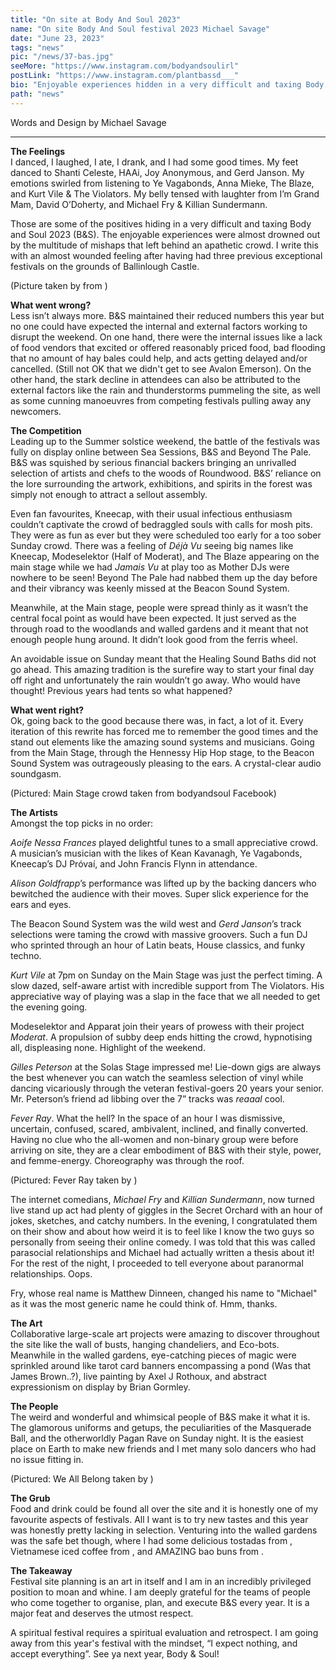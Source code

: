 ---
title: "On site at Body And Soul 2023"
name: "On site Body And Soul festival 2023 Michael Savage"
date: "June 23, 2023"
tags: "news"
pic: "/news/37-bas.jpg"
seeMore: "https://www.instagram.com/bodyandsoulirl"
postLink: "https://www.instagram.com/plantbassd___"
bio: "Enjoyable experiences hidden in a very difficult and taxing Body and Soul 2023"
path: "news"
---

<p className="smallText">Words and Design by Michael Savage</p>

<hr />

**The Feelings**  
I danced, I laughed, I ate, I drank, and I had some good times. My feet danced to Shanti Celeste, HAAi, Joy Anonymous, and Gerd Janson. My emotions swirled from listening to Ye Vagabonds, Anna Mieke, The Blaze, and Kurt Vile & The Violators. My belly tensed with laughter from I’m Grand Mam, David O’Doherty, and Michael Fry & Killian Sundermann.

Those are some of the positives hiding in a very difficult and taxing Body and Soul 2023 (B&S). The enjoyable experiences were almost drowned out by the multitude of mishaps that left behind an apathetic crowd. I write this with an almost wounded feeling after having had three previous exceptional festivals on the grounds of Ballinlough Castle.

<Picture src="/news/37-raining.jpg" alt="two girls in rain" size={1200} />
(Picture taken by <HoverLink
  url="https://www.instagram.com/gerbinhopower/"
  name="@gerbinhopower"
  inline
  external
/> from <HoverLink
  url="https://www.instagram.com/kellsphotographyclub/"
  name="@kellsphotographyclub"
  inline
  external
/> )

**What went wrong?**  
Less isn’t always more. B&S maintained their reduced numbers this year but no one could have expected the internal and external factors working to disrupt the weekend. On one hand, there were the internal issues like a lack of food vendors that excited or offered reasonably priced food, bad flooding that no amount of hay bales could help, and acts getting delayed and/or cancelled. (Still not OK that we didn't get to see Avalon Emerson). On the other hand, the stark decline in attendees can also be attributed to the external factors like the rain and thunderstorms pummeling the site, as well as some cunning manoeuvres from competing festivals pulling away any newcomers.

**The Competition**  
Leading up to the Summer solstice weekend, the battle of the festivals was fully on display online between Sea Sessions, B&S and Beyond The Pale. B&S was squished by serious financial backers bringing an unrivalled selection of artists and chefs to the woods of Roundwood. B&S’ reliance on the lore surrounding the artwork, exhibitions, and spirits in the forest was simply not enough to attract a sellout assembly.

Even fan favourites, Kneecap, with their usual infectious enthusiasm couldn’t captivate the crowd of bedraggled souls with calls for mosh pits. They were as fun as ever but they were scheduled too early for a too sober Sunday crowd. There was a feeling of _Déjà Vu_ seeing big names like Kneecap, Modeselektor (Half of Moderat), and The Blaze appearing on the main stage while we had _Jamais Vu_ at play too as Mother DJs were nowhere to be seen! Beyond The Pale had nabbed them up the day before and their vibrancy was keenly missed at the Beacon Sound System.

Meanwhile, at the Main stage, people were spread thinly as it wasn’t the central focal point as would have been expected. It just served as the through road to the woodlands and walled gardens and it meant that not enough people hung around. It didn’t look good from the ferris wheel.

An avoidable issue on Sunday meant that the Healing Sound Baths did not go ahead. This amazing tradition is the surefire way to start your final day off right and unfortunately the rain wouldn’t go away. Who would have thought! Previous years had tents so what happened?

**What went right?**  
Ok, going back to the good because there was, in fact, a lot of it. Every iteration of this rewrite has forced me to remember the good times and the stand out elements like the amazing sound systems and musicians. Going from the Main Stage, through the Hennessy Hip Hop stage, to the Beacon Sound System was outrageously pleasing to the ears. A crystal-clear audio soundgasm.

<Picture src="/news/37-crowd.jpg" alt="Main Stage crowd taken from odyandsoul" size={1200} />
(Pictured: Main Stage crowd taken from bodyandsoul Facebook)

**The Artists**  
Amongst the top picks in no order:

_Aoife Nessa Frances_ played delightful tunes to a small appreciative crowd. A musician’s musician with the likes of Kean Kavanagh, Ye Vagabonds, Kneecap’s DJ Próvaí, and John Francis Flynn in attendance.

_Alison Goldfrapp_’s performance was lifted up by the backing dancers who bewitched the audience with their moves. Super slick experience for the ears and eyes.

The Beacon Sound System was the wild west and _Gerd Janson_’s track selections were taming the crowd with massive groovers. Such a fun DJ who sprinted through an hour of Latin beats, House classics, and funky techno.

_Kurt Vile_ at 7pm on Sunday on the Main Stage was just the perfect timing. A slow dazed, self-aware artist with incredible support from The Violators. His appreciative way of playing was a slap in the face that we all needed to get the evening going.

Modeselektor and Apparat join their years of prowess with their project _Moderat_. A propulsion of subby deep ends hitting the crowd, hypnotising all, displeasing none. Highlight of the weekend.

_Gilles Peterson_ at the Solas Stage impressed me! Lie-down gigs are always the best whenever you can watch the seamless selection of vinyl while dancing vicariously through the veteran festival-goers 20 years your senior. Mr. Peterson’s friend ad libbing over the 7” tracks was _reaaal_ cool.

_Fever Ray_. What the hell? In the space of an hour I was dismissive, uncertain, confused, scared, ambivalent, inclined, and finally converted. Having no clue who the all-women and non-binary group were before arriving on site, they are a clear embodiment of B&S with their style, power, and femme-energy. Choreography was through the roof.

<Picture src="/news/37-fever-ray.jpg" alt="Fever Ray trio" size={1200} />
(Pictured: Fever Ray taken by <HoverLink
  url="https://www.instagram.com/cianlookalive/"
  name="@cianlookalive"
  inline
  external
/> )

The internet comedians, _Michael Fry_ and _Killian Sundermann_, now turned live stand up act had plenty of giggles in the Secret Orchard with an hour of jokes, sketches, and catchy numbers. In the evening, I congratulated them on their show and about how weird it is to feel like I know the two guys so personally from seeing their online comedy. I was told that this was called parasocial relationships and Michael had actually written a thesis about it! For the rest of the night, I proceeded to tell everyone about paranormal relationships. Oops.

Fry, whose real name is Matthew Dinneen, changed his name to "Michael" as it was the most generic name he could think of. Hmm, thanks.

**The Art**  
Collaborative large-scale art projects were amazing to discover throughout the site like the wall of busts, hanging chandeliers, and Eco-bots. Meanwhile in the walled gardens, eye-catching pieces of magic were sprinkled around like tarot card banners encompassing a pond (Was that James Brown..?), live painting by Axel J Rothoux, and abstract expressionism on display by Brian Gormley.

**The People**  
The weird and wonderful and whimsical people of B&S make it what it is. The glamorous uniforms and getups, the peculiarities of the Masquerade Ball, and the otherworldly Pagan Rave on Sunday night. It is the easiest place on Earth to make new friends and I met many solo dancers who had no issue fitting in.

<Picture src="/news/37-we-all-belong.jpg" alt="we all belong art banner" size={1200} />
(Pictured: We All Belong taken by <HoverLink
  url="https://www.instagram.com/s0phief0rd/"
  name="@s0phief0rd"
  inline
  external
/>
)

**The Grub**  
Food and drink could be found all over the site and it is honestly one of my favourite aspects of festivals. All I want is to try new tastes and this year was honestly pretty lacking in selection. Venturing into the walled gardens was the safe bet though, where I had some delicious tostadas from <HoverLink url="https://www.instagram.com/ixca.ie/" name="@ixca.ie" inline external />, Vietnamese iced coffee from <HoverLink url="https://www.instagram.com/happyvalleycoffeebox/" name="@happyvalleycoffeebox" inline external />, and AMAZING bao buns from <HoverLink url="https://www.instagram.com/meimei_dublin/" name="@meimei_dublin" inline external />.

**The Takeaway**  
Festival site planning is an art in itself and I am in an incredibly privileged position to moan and whine. I am deeply grateful for the teams of people who come together to organise, plan, and execute B&S every year. It is a major feat and deserves the utmost respect.

A spiritual festival requires a spiritual evaluation and retrospect. I am going away from this year's festival with the mindset, “I expect nothing, and accept everything”. See ya next year, Body & Soul!
